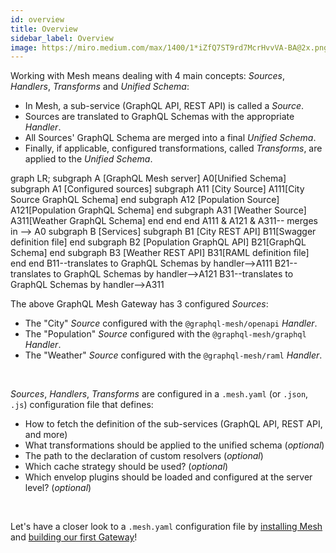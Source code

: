 ```yaml
---
id: overview
title: Overview
sidebar_label: Overview
image: https://miro.medium.com/max/1400/1*iZfQ7ST9rd7McrHvvVA-BA@2x.png
---
```



Working with Mesh means dealing with 4 main concepts: _Sources_, _Handlers_, _Transforms_ and _Unified Schema_:

- In Mesh, a sub-service (GraphQL API, REST API) is called a _Source_.
- Sources are translated to GraphQL Schemas with the appropriate _Handler_.
- All Sources' GraphQL Schema are merged into a final _Unified Schema_.
- Finally, if applicable, configured transformations, called _Transforms_, are applied to the _Unified Schema_.


<Graph>

  graph LR;
    subgraph A [GraphQL Mesh server]
      A0[Unified Schema]
      subgraph A1 [Configured sources]
        subgraph A11 [City Source]
          A111[City Source GraphQL Schema]
        end
        subgraph A12 [Population Source]
          A121[Population GraphQL Schema]
        end
        subgraph A31 [Weather Source]
          A311[Weather GraphQL Schema]
        end
      end
    end
    A111 & A121 & A311-- merges in --> A0
    subgraph B [Services]
      subgraph B1 [City REST API]
        B11[Swagger definition file]
      end
      subgraph B2 [Population GraphQL API]
        B21[GraphQL Schema]
      end
      subgraph B3 [Weather REST API]
        B31[RAML definition file]
      end
    end
    B11--translates to GraphQL Schemas by handler-->A111
    B21--translates to GraphQL Schemas by handler-->A121
    B31--translates to GraphQL Schemas by handler-->A311

</Graph>

The above GraphQL Mesh Gateway has 3 configured _Sources_:
- The "City" _Source_ configured with the `@graphql-mesh/openapi` _Handler_.
- The "Population" _Source_ configured with the `@graphql-mesh/graphql` _Handler_.
- The "Weather" _Source_ configured with the `@graphql-mesh/raml` _Handler_.

<br />

_Sources_, _Handlers_, _Transforms_ are configured in a `.mesh.yaml` (or `.json`, `.js`) configuration file that defines:
- How to fetch the definition of the sub-services (GraphQL API, REST API, and more)
- What transformations should be applied to the unified schema (_optional_)
- The path to the declaration of custom resolvers (_optional_)
- Which cache strategy should be used? (_optional_)
- Which envelop plugins should be loaded and configured at the server level? (_optional_)

<br />

Let's have a closer look to a `.mesh.yaml` configuration file by [installing Mesh](/docs/getting-started/installation) and [building our first Gateway](/docs/your-first-mesh-gateway)!
